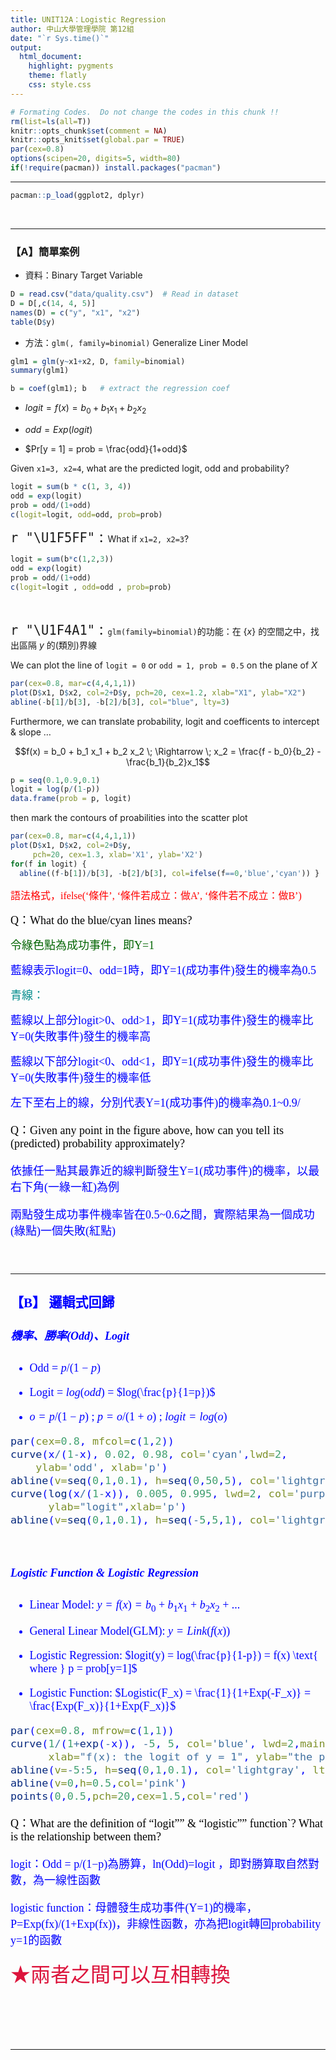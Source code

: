 ```yaml
---
title: UNIT12A：Logistic Regression
author: 中山大學管理學院 第12組
date: "`r Sys.time()`"
output: 
  html_document:
    highlight: pygments
    theme: flatly
    css: style.css
---
```


```r
# Formating Codes.  Do not change the codes in this chunk !!
rm(list=ls(all=T))
knitr::opts_chunk$set(comment = NA)
knitr::opts_knit$set(global.par = TRUE)
par(cex=0.8)
options(scipen=20, digits=5, width=80)
if(!require(pacman)) install.packages("pacman")
```
<hr>

```r
pacman::p_load(ggplot2, dplyr)
```
<br><hr>

### 【A】簡單案例

+ 資料：Binary Target Variable

```r
D = read.csv("data/quality.csv")  # Read in dataset
D = D[,c(14, 4, 5)]
names(D) = c("y", "x1", "x2")
table(D$y)
```

+ 方法：`glm(, family=binomial)` Generalize Liner Model

```r
glm1 = glm(y~x1+x2, D, family=binomial)
summary(glm1)
```

```r
b = coef(glm1); b   # extract the regression coef
```

+ $logit = f(x) = b_0 + b_1 x_1 + b_2 x_2$

+ $odd = Exp(logit)$

+ $Pr[y = 1] = prob = \frac{odd}{1+odd}$

Given `x1=3, x2=4`, what are the predicted logit, odd and probability?
```r
logit = sum(b * c(1, 3, 4))
odd = exp(logit)
prob = odd/(1+odd)
c(logit=logit, odd=odd, prob=prob)
```

<span style="font-size:24px"> `r "\U1F5FF"` : </span> 
What if `x1=2, x2=3`?

```r
logit = sum(b*c(1,2,3))
odd = exp(logit)
prob = odd/(1+odd)
c(logit=logit , odd=odd , prob=prob)
```
<br>

<span style="font-size:24px"> `r "\U1F4A1"` : </span>
`glm(family=binomial)`的功能：在 $\{x\}$ 的空間之中，找出區隔 $y$ 的(類別)界線

We can plot the line of `logit = 0` or `odd = 1, prob = 0.5` on the plane of $X$
```r
par(cex=0.8, mar=c(4,4,1,1))
plot(D$x1, D$x2, col=2+D$y, pch=20, cex=1.2, xlab="X1", ylab="X2")
abline(-b[1]/b[3], -b[2]/b[3], col="blue", lty=3)
```

Furthermore, we can translate probability, logit and coefficents to intercept & slope ...

$$f(x) = b_0 + b_1 x_1 + b_2 x_2 \; \Rightarrow \;  x_2 = \frac{f - b_0}{b_2} - \frac{b_1}{b_2}x_1$$

```r
p = seq(0.1,0.9,0.1)
logit = log(p/(1-p))
data.frame(prob = p, logit)
```

then mark the contours of proabilities into the scatter plot 
```r
par(cex=0.8, mar=c(4,4,1,1))
plot(D$x1, D$x2, col=2+D$y,
     pch=20, cex=1.3, xlab='X1', ylab='X2')
for(f in logit) {
  abline((f-b[1])/b[3], -b[2]/b[3], col=ifelse(f==0,'blue','cyan')) }
```


<font size=3 color=red face="微軟正黑">語法格式，ifelse('條件', '條件若成立：做A', '條件若不成立：做B')</font><br>

<font size=4 color=Black face="Georgia">Q：What do the blue/cyan lines means?</font><br>

<font size=4 color=DarkGreen face="微軟正黑">令綠色點為成功事件，即Y=1</font><br>

<font size=4 color=Blue face="微軟正黑">藍線表示logit=0、odd=1時，即Y=1(成功事件)發生的機率為0.5</font><br>


<font size=4 color=DarkCyan face="微軟正黑">青線：</font><br>

<font size=4 color=Blue face="微軟正黑">藍線以上部分logit>0、odd>1，即Y=1(成功事件)發生的機率比Y=0(失敗事件)發生的機率高</font><br>

<font size=4 color=Blue face="微軟正黑">藍線以下部分logit<0、odd<1，即Y=1(成功事件)發生的機率比Y=0(失敗事件)發生的機率低</font><br>

<font size=4 color=Blue face="微軟正黑">左下至右上的線，分別代表Y=1(成功事件)的機率為0.1~0.9/<font><br>


<font size=4 color=Black face="Georgia">Q：Given any point in the figure above, how can you tell its (predicted) probability approximately?</font><br>

<font size=4 color=Blue face="微軟正黑">依據任一點其最靠近的線判斷發生Y=1(成功事件)的機率，以最右下角(一綠一紅)為例</font><br>

<font size=4 color=Blue face="微軟正黑">兩點發生成功事件機率皆在0.5~0.6之間，實際結果為一個成功(綠點)一個失敗(紅點)</font><br>

<br><hr>

### 【B】 邏輯式回歸

##### 機率、勝率(Odd)、Logit

+ Odd =  $p/(1-p)$

+ Logit = $log(odd)$ = $log(\frac{p}{1=p})$

+ $o = p/(1-p)$ ; $p = o/(1+o)$ ;  $logit = log(o)$

```r
par(cex=0.8, mfcol=c(1,2))
curve(x/(1-x), 0.02, 0.98, col='cyan',lwd=2, 
    ylab='odd', xlab='p')
abline(v=seq(0,1,0.1), h=seq(0,50,5), col='lightgray', lty=3)
curve(log(x/(1-x)), 0.005, 0.995, lwd=2, col='purple', 
      ylab="logit",xlab='p')
abline(v=seq(0,1,0.1), h=seq(-5,5,1), col='lightgray', lty=3)
```
<br>

##### Logistic Function & Logistic Regression

+ Linear Model: $y = f(x) = b_0 + b_1x_1 + b_2x_2 + ...$

+ General Linear Model(GLM): $y = Link(f(x))$ 

+ Logistic Regression: $logit(y) = log(\frac{p}{1-p}) = f(x) \text{ where } p = prob[y=1]$ 

+ Logistic Function: $Logistic(F_x) = \frac{1}{1+Exp(-F_x)} = \frac{Exp(F_x)}{1+Exp(F_x)}$

```r
par(cex=0.8, mfrow=c(1,1))
curve(1/(1+exp(-x)), -5, 5, col='blue', lwd=2,main="Logistic Function",
      xlab="f(x): the logit of y = 1", ylab="the probability of y = 1")
abline(v=-5:5, h=seq(0,1,0.1), col='lightgray', lty=2)
abline(v=0,h=0.5,col='pink')
points(0,0.5,pch=20,cex=1.5,col='red')
```

<font size=4 color=Black face="Georgia">Q：What are the definition of "logit"" & "logistic"" function`? What is the relationship between them?</font><br>

<font size=4 color=Blue face="微軟正黑">logit：Odd = p/(1−p)為勝算，ln(Odd)=logit ，即對勝算取自然對數，為一線性函數</font><br>

<font size=4 color=Blue face="微軟正黑">logistic function：母體發生成功事件(Y=1)的機率，P=Exp(fx)/(1+Exp(fx))，非線性函數，亦為把logit轉回probability y=1的函數</font><br>


<font size=6 color=Crimson face="微軟正黑">★兩者之間可以互相轉換</font><br>

<br><br><br><hr>